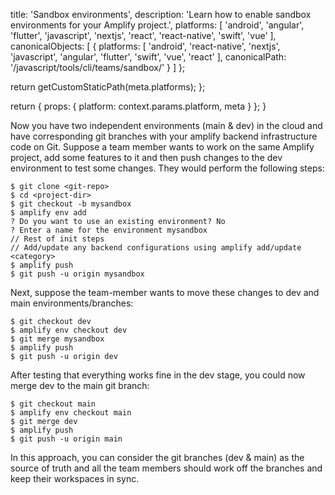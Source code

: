                   
  title: 'Sandbox environments',
  description: 'Learn how to enable sandbox environments for your Amplify project.',
  platforms: [
    'android',
    'angular',
    'flutter',
    'javascript',
    'nextjs',
    'react',
    'react-native',
    'swift',
    'vue'
  ],
  canonicalObjects: [
    {
      platforms: [
        'android',
        'react-native',
        'nextjs',
        'javascript',
        'angular',
        'flutter',
        'swift',
        'vue',
        'react'
      ],
      canonicalPath: '/javascript/tools/cli/teams/sandbox/'
    }
  ]
};

  return getCustomStaticPath(meta.platforms);
};

  return {
    props: {
      platform: context.params.platform,
      meta
    }
  };
}
          

Now you have two independent environments (main & dev) in the cloud and have corresponding git branches with your amplify backend infrastructure code on Git. Suppose a team member wants to work on the same Amplify project, add some features to it and then push changes to the dev environment to test some changes. They would perform the following steps:

```console
$ git clone <git-repo>
$ cd <project-dir>
$ git checkout -b mysandbox
$ amplify env add
? Do you want to use an existing environment? No
? Enter a name for the environment mysandbox
// Rest of init steps
// Add/update any backend configurations using amplify add/update <category>
$ amplify push
$ git push -u origin mysandbox
```

Next, suppose the team-member wants to move these changes to dev and main environments/branches:

```console
$ git checkout dev
$ amplify env checkout dev
$ git merge mysandbox
$ amplify push
$ git push -u origin dev
```

After testing that everything works fine in the dev stage, you could now merge dev to the main git branch:

```console
$ git checkout main
$ amplify env checkout main
$ git merge dev
$ amplify push
$ git push -u origin main
```

In this approach, you can consider the git branches (dev & main) as the source of truth and all the team members should work off the branches and keep their workspaces in sync.
